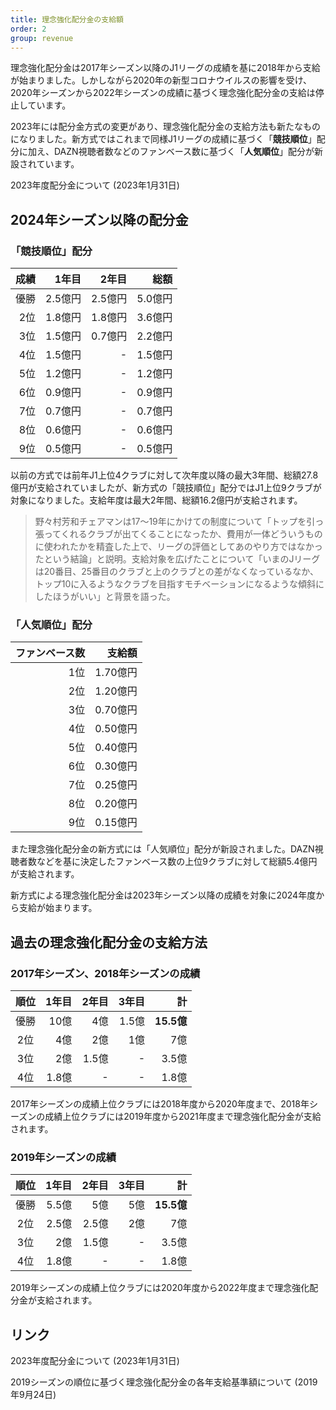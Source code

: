 ```yaml
---
title: 理念強化配分金の支給額
order: 2
group: revenue
---
```


理念強化配分金は2017年シーズン以降のJ1リーグの成績を基に2018年から支給が始まりました。しかしながら2020年の新型コロナウイルスの影響を受け、2020年シーズンから2022年シーズンの成績に基づく理念強化配分金の支給は停止しています。

2023年には配分金方式の変更があり、理念強化配分金の支給方法も新たなものになりました。新方式ではこれまで同様J1リーグの成績に基づく「**競技順位**」配分に加え、DAZN視聴者数などのファンベース数に基づく「**人気順位**」配分が新設されています。

<PanelLink href="https://aboutj.jleague.jp/corporate/release/25968/">2023年度配分金について (2023年1月31日)</PanelLink>

## 2024年シーズン以降の配分金

### 「競技順位」配分

| 成績 |   1年目 |   2年目 |    総額 |
|----:|--------:|-------:|-------:|
| 優勝 | 2.5億円 | 2.5億円 | 5.0億円 |
| 2位 | 1.8億円 | 1.8億円 | 3.6億円 |
| 3位 | 1.5億円 | 0.7億円 | 2.2億円 |
| 4位 | 1.5億円 |      - | 1.5億円 |
| 5位 | 1.2億円 |      - | 1.2億円 |
| 6位 | 0.9億円 |      - | 0.9億円 |
| 7位 | 0.7億円 |      - | 0.7億円 |
| 8位 | 0.6億円 |      - | 0.6億円 |
| 9位 | 0.5億円 |      - | 0.5億円 |

以前の方式では前年J1上位4クラブに対して次年度以降の最大3年間、総額27.8億円が支給されていましたが、新方式の「競技順位」配分ではJ1上位9クラブが対象になりました。支給年度は最大2年間、総額16.2億円が支給されます。

<Blockquote title="Jリーグ配分金は“均等”から“結果”へ!! 理念強化金がJ1上位9クラブに拡大、降格救済金は今季限りで廃止" url="https://web.gekisaka.jp/news/jleague/detail/?377853-377853-fl">
  野々村芳和チェアマンは17〜19年にかけての制度について「トップを引っ張ってくれるクラブが出てくることになったか、費用が一体どういうものに使われたかを精査した上で、リーグの評価としてあのやり方ではなかったという結論」と説明。支給対象を広げたことについて「いまのJリーグは20番目、25番目のクラブと上のクラブとの差がなくなっているなか、トップ10に入るようなクラブを目指すモチベーションになるような傾斜にしたほうがいい」と背景を語った。
</Blockquote>

### 「人気順位」配分

| ファンベース数 | 支給額 |
|----:|--------:|
| 1位 | 1.70億円 |
| 2位 | 1.20億円 |
| 3位 | 0.70億円 |
| 4位 | 0.50億円 |
| 5位 | 0.40億円 |
| 6位 | 0.30億円 |
| 7位 | 0.25億円 |
| 8位 | 0.20億円 |
| 9位 | 0.15億円 |

また理念強化配分金の新方式には「人気順位」配分が新設されました。DAZN視聴者数などを基に決定したファンベース数の上位9クラブに対して総額5.4億円が支給されます。

新方式による理念強化配分金は2023年シーズン以降の成績を対象に2024年度から支給が始まります。

## 過去の理念強化配分金の支給方法

### 2017年シーズン、2018年シーズンの成績

| 順位  | 1年目 | 2年目 | 3年目 |         計 |
| :---: | ----: | ----: | ----: | ---------: |
| 優勝  |  10億 |   4億 | 1.5億 | **15.5億** |
|  2位  |   4億 |   2億 |   1億 |        7億 |
|  3位  |   2億 | 1.5億 |     - |      3.5億 |
|  4位  | 1.8億 |     - |     - |      1.8億 |

2017年シーズンの成績上位クラブには2018年度から2020年度まで、2018年シーズンの成績上位クラブには2019年度から2021年度まで理念強化配分金が支給されます。

### 2019年シーズンの成績

| 順位  | 1年目 | 2年目 | 3年目 |         計 |
| :---: | ----: | ----: | ----: | ---------: |
| 優勝  | 5.5億 |   5億 |   5億 | **15.5億** |
|  2位  | 2.5億 | 2.5億 |   2億 |        7億 |
|  3位  |   2億 | 1.5億 |     - |      3.5億 |
|  4位  | 1.8億 |     - |     - |      1.8億 |

2019年シーズンの成績上位クラブには2020年度から2022年度まで理念強化配分金が支給されます。

## リンク

<PanelLink href="https://aboutj.jleague.jp/corporate/release/25968/">2023年度配分金について (2023年1月31日)</PanelLink>

<PanelLink href="https://www.jleague.jp/release/post-60603/">2019シーズンの順位に基づく理念強化配分金の各年支給基準額について (2019年9月24日)</PanelLink>
